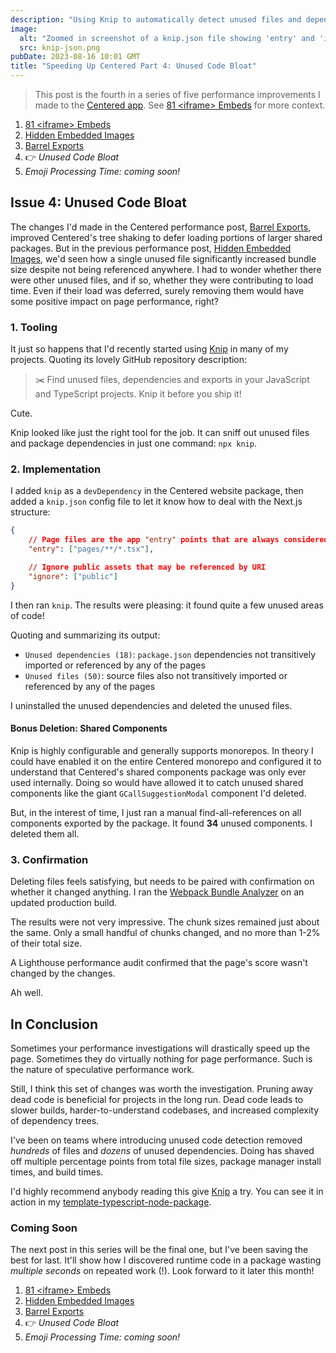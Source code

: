 ```yaml
---
description: "Using Knip to automatically detect unused files and dependencies in the Centered repository."
image:
  alt: "Zoomed in screenshot of a knip.json file showing 'entry' and 'ignore' string array entries"
  src: knip-json.png
pubDate: 2023-08-16 10:01 GMT
title: "Speeding Up Centered Part 4: Unused Code Bloat"
---
```



> This post is the fourth in a series of five performance improvements I made to the [Centered app](https://centered.app).
> See [81 &lt;iframe&gt; Embeds](./speeding-up-centered-part-1-81-iframe-embeds) for more context.

1. [81 &lt;iframe&gt; Embeds](./speeding-up-centered-part-1-81-iframe-embeds)
1. [Hidden Embedded Images](./speeding-up-centered-part-2-hidden-embedded-images)
1. [Barrel Exports](./speeding-up-centered-part-3-barrel-exports)
1. 👉 _Unused Code Bloat_
1. _Emoji Processing Time: coming soon!_

## Issue 4: Unused Code Bloat

The changes I'd made in the Centered performance post, [Barrel Exports](./speeding-up-centered-part-3-barrel-exports), improved Centered's tree shaking to defer loading portions of larger shared packages.
But in the previous performance post, [Hidden Embedded Images](./speeding-up-centered-part-2-hidden-embedded-images), we'd seen how a single unused file significantly increased bundle size despite not being referenced anywhere.
I had to wonder whether there were other unused files, and if so, whether they were contributing to load time.
Even if their load was deferred, surely removing them would have some positive impact on page performance, right?

### 1. Tooling

It just so happens that I'd recently started using [Knip](https://github.com/webpro/knip) in many of my projects.
Quoting its lovely GitHub repository description:

> ✂️ Find unused files, dependencies and exports in your JavaScript and TypeScript projects.
> Knip it before you ship it!

Cute.

Knip looked like just the right tool for the job.
It can sniff out unused files and package dependencies in just one command: `npx knip`.

### 2. Implementation

I added `knip` as a `devDependency` in the Centered website package, then added a `knip.json` config file to let it know how to deal with the Next.js structure:

```json
{
	// Page files are the app "entry" points that are always considered used
	"entry": ["pages/**/*.tsx"],

	// Ignore public assets that may be referenced by URI
	"ignore": ["public"]
}
```

I then ran `knip`.
The results were pleasing: it found quite a few unused areas of code!

Quoting and summarizing its output:

- `Unused dependencies (18)`: `package.json` dependencies not transitively imported or referenced by any of the pages
- `Unused files (50)`: source files also not transitively imported or referenced by any of the pages

I uninstalled the unused dependencies and deleted the unused files.

#### Bonus Deletion: Shared Components

Knip is highly configurable and generally supports monorepos.
In theory I could have enabled it on the entire Centered monorepo and configured it to understand that Centered's shared components package was only ever used internally.
Doing so would have allowed it to catch unused shared components like the giant `GCallSuggestionModal` component I'd deleted.

But, in the interest of time, I just ran a manual find-all-references on all components exported by the package.
It found **34** unused components.
I deleted them all.

### 3. Confirmation

Deleting files feels satisfying, but needs to be paired with confirmation on whether it changed anything.
I ran the [Webpack Bundle Analyzer](https://github.com/vercel/next.js/tree/canary/packages/next-bundle-analyzer) on an updated production build.

The results were not very impressive.
The chunk sizes remained just about the same.
Only a small handful of chunks changed, and no more than 1-2% of their total size.

A Lighthouse performance audit confirmed that the page's score wasn't changed by the changes.

Ah well.

## In Conclusion

Sometimes your performance investigations will drastically speed up the page.
Sometimes they do virtually nothing for page performance.
Such is the nature of speculative performance work.

Still, I think this set of changes was worth the investigation.
Pruning away dead code is beneficial for projects in the long run.
Dead code leads to slower builds, harder-to-understand codebases, and increased complexity of dependency trees.

I've been on teams where introducing unused code detection removed _hundreds_ of files and _dozens_ of unused dependencies.
Doing has shaved off multiple percentage points from total file sizes, package manager install times, and build times.

I'd highly recommend anybody reading this give [Knip](https://github.com/webpro/knip) a try.
You can see it in action in my [template-typescript-node-package](https://github.com/JoshuaKGoldberg/template-typescript-node-package).

### Coming Soon

The next post in this series will be the final one, but I've been saving the best for last.
It'll show how I discovered runtime code in a package wasting _multiple seconds_ on repeated work (!).
Look forward to it later this month!

1. [81 &lt;iframe&gt; Embeds](./speeding-up-centered-part-1-81-iframe-embeds)
1. [Hidden Embedded Images](./speeding-up-centered-part-2-hidden-embedded-images)
1. [Barrel Exports](./speeding-up-centered-part-3-barrel-exports)
1. 👉 _Unused Code Bloat_
1. _Emoji Processing Time: coming soon!_
